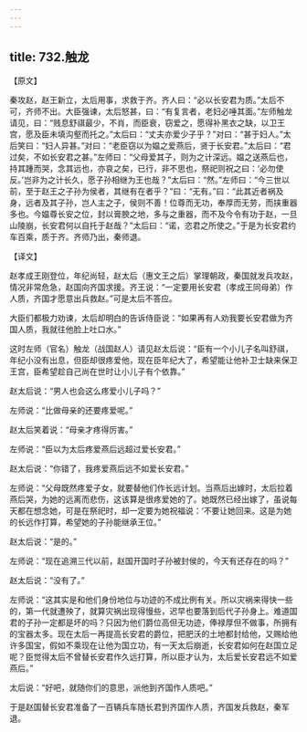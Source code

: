 ```yaml
---
---
---
```

title: 732.触龙
---



【原文】

秦攻赵，赵王新立，太后用事，求救于齐。齐人曰：“必以长安君为质。”太后不可，齐师不出。大臣强谏，太后怒甚，曰：“有复言者，老妇必唾其面。”左师触龙请见，曰：“贱息舒祺最少，不肖，而臣衰，窃爱之，愿得补黑衣之缺，以卫王宫，愿及臣未填沟壑而托之。”太后曰：“丈夫亦爱少子乎？”对曰：“甚于妇人。”太后笑曰：“妇人异甚。”对曰：“老臣窃以为媪之爱燕后，贤于长安君。”太后曰：“君过矣，不如长安君之甚。”左师曰：“父母爱其子，则为之计深远。媪之送燕后也，持其踵而哭，念其远也，亦哀之矣，已行，非不思也，祭祀则祝之曰：‘必勿使反。’岂非为之计长久，愿子孙相继为王也哉？”太后曰：“然。”左师曰：“今三世以前，至于赵王之子孙为侯者，其继有在者乎？”曰：“无有。”曰：“此其近者祸及身，远者及其子孙，岂人主之子，侯则不善！位尊而无功，奉厚而无劳，而挟重器多也。今媪尊长安之位，封以膏腴之地，多与之重器，而不及今令有功于赵，一旦山陵崩，长安君何以自托于赵哉？”太后曰：“诺，恣君之所使之。”于是为长安君约车百乘，质于齐。齐师乃出，秦师退。

【译文】

赵孝成王刚登位，年纪尚轻，赵太后（惠文王之后）掌理朝政，秦国就发兵攻赵，情况非常危急，赵国向齐国求援。齐王说：“一定要用长安君（孝成王同母弟）作人质，齐国才愿意出兵救赵。”可是太后不答应。

大臣们都极力劝谏，太后却明白的告诉侍臣说：“如果再有人劝我要长安君做为齐国人质，我就往他脸上吐口水。”

这时左师（官名）触龙（战国赵人）请见赵太后说：“臣有一个小儿子名叫舒祺，年纪小没有出息，但臣却很疼爱他，现在臣年纪大了，希望能让他补卫士缺来保卫王宫，臣希望趁自己尚在世时让小儿子有个依靠。”

赵太后说：“男人也会这么疼爱小儿子吗？”

左师说：“比做母亲的还要疼爱呢。”

赵太后笑着说：“母亲才疼得厉害。”

左师说：“臣以为太后疼爱燕后远超过爱长安君。”

赵太后说：“你错了，我疼爱燕后远不如爱长安君。”

左师说：“父母既然疼爱子女，就要替他们作长远计划。当燕后出嫁时，太后拉着燕后哭，为她的远离而悲伤，这该算是很疼爱她的了。她既然已经出嫁了，虽说每天都在想念她，可是在祭祀时，却一定要为她祝福说：‘不要让她回来。这是为她的长远作打算，希望她的子孙能继承王位。”

赵太后说：“是的。”

左师说：“现在追溯三代以前，赵国开国时子孙被封侯的，今天有还存在的吗？”

赵太后说：“没有了。”

左师说：“这其实是和他们身份地位与功迹的不成比例有关。所以灾祸来得快一些的，第一代就遭殃了，就算灾祸出现得慢些，迟早也要落到后代子孙身上。难道国君的子孙一定都是坏的吗？只因为他们爵位高但无功迹，俸禄厚但不做事，所拥有的宝器太多。现在太后一再提高长安君的爵位，把肥沃的土地都封给他，又赐给他许多国宝，假如不乘现在让他为国立功，有一天太后崩逝，长安君如何在赵国立足呢？臣觉得太后不曾替长安君作久远打算，所以臣才认为，太后爱长安君远不如爱燕后。”

太后说：“好吧，就随你们的意思，派他到齐国作人质吧。”

于是赵国替长安君准备了一百辆兵车随长君到齐国作人质，齐国发兵救赵，秦军退。